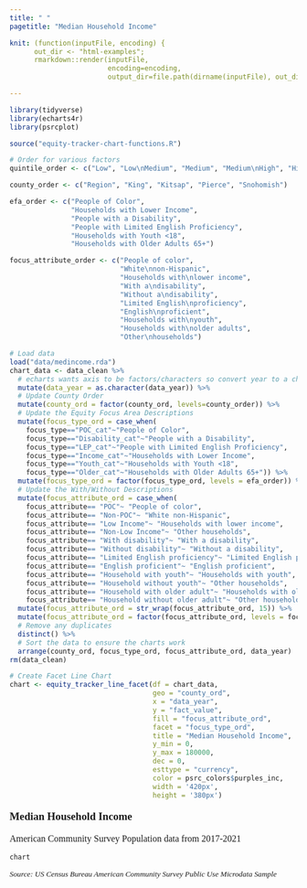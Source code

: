 ```yaml
---
title: " "
pagetitle: "Median Household Income"

knit: (function(inputFile, encoding) {
      out_dir <- "html-examples";
      rmarkdown::render(inputFile,
                        encoding=encoding,
                        output_dir=file.path(dirname(inputFile), out_dir))})

---
```


<style type="text/css">
.main-container {
  max-width: 100% !important;
  margin: auto;
}
</style>

```r
library(tidyverse)
library(echarts4r)
library(psrcplot)

source("equity-tracker-chart-functions.R")

# Order for various factors
quintile_order <- c("Low", "Low\nMedium", "Medium", "Medium\nHigh", "High")

county_order <- c("Region", "King", "Kitsap", "Pierce", "Snohomish")

efa_order <- c("People of Color", 
               "Households with Lower Income", 
               "People with a Disability", 
               "People with Limited English Proficiency", 
               "Households with Youth <18", 
               "Households with Older Adults 65+")

focus_attribute_order <- c("People of color", 
                           "White\nnon-Hispanic", 
                           "Households with\nlower income", 
                           "With a\ndisability", 
                           "Without a\ndisability",
                           "Limited English\nproficiency", 
                           "English\nproficient",
                           "Households with\nyouth", 
                           "Households with\nolder adults",
                           "Other\nhouseholds")

# Load data
load("data/medincome.rda")
chart_data <- data_clean %>%
  # echarts wants axis to be factors/characters so convert year to a character
  mutate(data_year = as.character(data_year)) %>%
  # Update County Order
  mutate(county_ord = factor(county_ord, levels=county_order)) %>%
  # Update the Equity Focus Area Descriptions
  mutate(focus_type_ord = case_when(
    focus_type=="POC_cat"~"People of Color",
    focus_type=="Disability_cat"~"People with a Disability",
    focus_type=="LEP_cat"~"People with Limited English Proficiency",
    focus_type=="Income_cat"~"Households with Lower Income",
    focus_type=="Youth_cat"~"Households with Youth <18",
    focus_type=="Older_cat"~"Households with Older Adults 65+")) %>%
  mutate(focus_type_ord = factor(focus_type_ord, levels = efa_order)) %>%
  # Update the With/Without Descriptions
  mutate(focus_attribute_ord = case_when(
    focus_attribute== "POC"~ "People of color",
    focus_attribute== "Non-POC"~ "White non-Hispanic",
    focus_attribute== "Low Income"~ "Households with lower income",
    focus_attribute== "Non-Low Income"~ "Other households",
    focus_attribute== "With disability"~ "With a disability",
    focus_attribute== "Without disability"~ "Without a disability",
    focus_attribute== "Limited English proficiency"~ "Limited English proficiency",
    focus_attribute== "English proficient"~ "English proficient",
    focus_attribute== "Household with youth"~ "Households with youth",
    focus_attribute== "Household without youth"~ "Other households",
    focus_attribute== "Household with older adult"~ "Households with older adults",
    focus_attribute== "Household without older adult"~ "Other households")) %>%
  mutate(focus_attribute_ord = str_wrap(focus_attribute_ord, 15)) %>%
  mutate(focus_attribute_ord = factor(focus_attribute_ord, levels = focus_attribute_order)) %>%
  # Remove any duplicates
  distinct() %>%
  # Sort the data to ensure the charts work
  arrange(county_ord, focus_type_ord, focus_attribute_ord, data_year)
rm(data_clean)

# Create Facet Line Chart
chart <- equity_tracker_line_facet(df = chart_data,
                                   geo = "county_ord",
                                   x = "data_year",
                                   y = "fact_value",
                                   fill = "focus_attribute_ord",
                                   facet = "focus_type_ord",
                                   title = "Median Household Income",
                                   y_min = 0,
                                   y_max = 180000,
                                   dec = 0,
                                   esttype = "currency",
                                   color = psrc_colors$purples_inc,
                                   width = '420px',
                                   height = '380px')

```
<p style="font-family: Poppins; font-size:14pt; font-weight:bold">
Median Household Income
</p>
<p style="font-family: Poppins; font-size:12pt; font-weight:normal">
American Community Survey Population data from 2017-2021 
</p>
```r
chart
```
<p style="font-family: Poppins; font-size:10pt; font-style:italic">
Source: US Census Bureau American Community Survey Public Use Microdata Sample
</p> 
